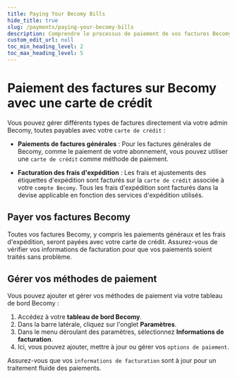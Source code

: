 ```yaml
---
title: Paying Your Becomy Bills
hide_title: true
slug: /payments/paying-your-becomy-bills
description: Comprendre le processus de paiement de vos factures Becomy.
custom_edit_url: null
toc_min_heading_level: 2
toc_max_heading_level: 5
---
```



<head>
  <meta
    property="twitter:description"
    content="Découvrez les options de paiement, les processus de transaction et la gestion de vos revenus sur Becomy"
  />
  <meta
    property="og:url"
    content="https://docs-becomy.surge.sh/payments/paying-your-becomy-bills"
  />
  <link rel="canonical" href="https://docs-becomy.surge.sh/payments" />
  <link
    rel="alternate"
    href="https://docs-becomy.surge.sh/payments/fr"
    hreflang="fr"
  />
</head>


# Paiement des factures sur Becomy avec une carte de crédit

Vous pouvez gérer différents types de factures directement via votre admin Becomy, toutes payables avec votre `carte de crédit` :

- **Paiements de factures générales** : Pour les factures générales de Becomy, comme le paiement de votre abonnement, vous pouvez utiliser une `carte de crédit` comme méthode de paiement.

- **Facturation des frais d'expédition** : Les frais et ajustements des étiquettes d'expédition sont facturés sur la `carte de crédit` associée à votre `compte Becomy`. Tous les frais d'expédition sont facturés dans la devise applicable en fonction des services d'expédition utilisés.

## Payer vos factures Becomy

Toutes vos factures Becomy, y compris les paiements généraux et les frais d'expédition, seront payées avec votre carte de crédit. Assurez-vous de vérifier vos informations de facturation pour que vos paiements soient traités sans problème.

## Gérer vos méthodes de paiement

Vous pouvez ajouter et gérer vos méthodes de paiement via votre tableau de bord Becomy :

1. Accédez à votre **tableau de bord Becomy**.
2. Dans la barre latérale, cliquez sur l'onglet **Paramètres**.
3. Dans le menu déroulant des paramètres, sélectionnez **Informations de facturation**.
4. Ici, vous pouvez ajouter, mettre à jour ou gérer vos `options de paiement`.

Assurez-vous que vos `informations de facturation` sont à jour pour un traitement fluide des paiements.
